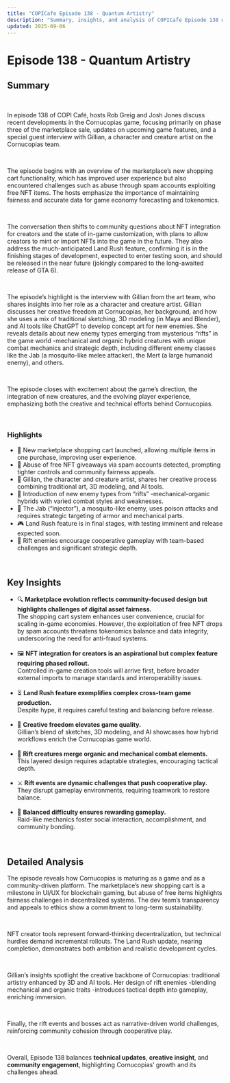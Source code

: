 ```yaml
---
title: "COPICafe Episode 138 - Quantum Artistry"
description: "Summary, insights, and analysis of COPICafe Episode 138 with Gillian from the Art Department."
updated: 2025-09-06
---
```


# Episode 138 - <span className="text-orange-500">Quantum Artistry</span>  

## Summary  

</br>

In episode 138 of COPI Café, hosts Rob Greig and Josh Jones discuss recent developments in the Cornucopias game, focusing primarily on phase three of the marketplace sale, updates on upcoming game features, and a special guest interview with Gillian, a character and creature artist on the Cornucopias team.  

</br>

The episode begins with an overview of the marketplace’s new shopping cart functionality, which has improved user experience but also encountered challenges such as abuse through spam accounts exploiting free NFT items. The hosts emphasize the importance of maintaining fairness and accurate data for game economy forecasting and tokenomics.  

</br>

The conversation then shifts to community questions about NFT integration for creators and the state of in-game customization, with plans to allow creators to mint or import NFTs into the game in the future. They also address the much-anticipated Land Rush feature, confirming it is in the finishing stages of development, expected to enter testing soon, and should be released in the near future (jokingly compared to the long-awaited release of GTA 6).  

</br>

The episode’s highlight is the interview with Gillian from the art team, who shares insights into her role as a character and creature artist. Gillian discusses her creative freedom at Cornucopias, her background, and how she uses a mix of traditional sketching, 3D modeling (in Maya and Blender), and AI tools like ChatGPT to develop concept art for new enemies. She reveals details about new enemy types emerging from mysterious “rifts” in the game world -mechanical and organic hybrid creatures with unique combat mechanics and strategic depth, including different enemy classes like the Jab (a mosquito-like melee attacker), the Mert (a large humanoid enemy), and others.  

</br>

The episode closes with excitement about the game’s direction, the integration of new creatures, and the evolving player experience, emphasizing both the creative and technical efforts behind Cornucopias.  

</br>

### Highlights  

<ul className="styled-list">
  <li>🛒 New marketplace shopping cart launched, allowing multiple items in one purchase, improving user experience.</li>
  <li>🚫 Abuse of free NFT giveaways via spam accounts detected, prompting tighter controls and community fairness appeals.</li>
  <li>🎨 Gillian, the character and creature artist, shares her creative process combining traditional art, 3D modeling, and AI tools.</li>
  <li>👾 Introduction of new enemy types from “rifts” -mechanical-organic hybrids with varied combat styles and weaknesses.</li>
  <li>🐝 The Jab (“injector”), a mosquito-like enemy, uses poison attacks and requires strategic targeting of armor and mechanical parts.</li>
  <li>🎮 Land Rush feature is in final stages, with testing imminent and release expected soon.</li>
  <li>🤝 Rift enemies encourage cooperative gameplay with team-based challenges and significant strategic depth.</li>
</ul>  

</br>

## Key Insights  

<ul className="styled-list">
  <li>🔍 <strong>Marketplace evolution reflects community-focused design but highlights challenges of digital asset fairness.</strong><br/>  
  The shopping cart system enhances user convenience, crucial for scaling in-game economies. However, the exploitation of free NFT drops by spam accounts threatens tokenomics balance and data integrity, underscoring the need for anti-fraud systems.</li>

</br>

  <li>🖼️ <strong>NFT integration for creators is an aspirational but complex feature requiring phased rollout.</strong><br/>  
  Controlled in-game creation tools will arrive first, before broader external imports to manage standards and interoperability issues.</li>

</br>

  <li>⏳ <strong>Land Rush feature exemplifies complex cross-team game production.</strong><br/>  
  Despite hype, it requires careful testing and balancing before release.</li>

</br>

  <li>🎨 <strong>Creative freedom elevates game quality.</strong><br/>  
  Gillian’s blend of sketches, 3D modeling, and AI showcases how hybrid workflows enrich the Cornucopias game world.</li>

</br>

  <li>👹 <strong>Rift creatures merge organic and mechanical combat elements.</strong><br/>  
  This layered design requires adaptable strategies, encouraging tactical depth.</li>

</br>

  <li>⚔️ <strong>Rift events are dynamic challenges that push cooperative play.</strong><br/>  
  They disrupt gameplay environments, requiring teamwork to restore balance.</li>

</br>

  <li>🧩 <strong>Balanced difficulty ensures rewarding gameplay.</strong><br/>  
  Raid-like mechanics foster social interaction, accomplishment, and community bonding.</li>
</ul> 

</br>

## Detailed Analysis  

The episode reveals how Cornucopias is maturing as a game and as a community-driven platform. The marketplace’s new shopping cart is a milestone in UI/UX for blockchain gaming, but abuse of free items highlights fairness challenges in decentralized systems. The dev team’s transparency and appeals to ethics show a commitment to long-term sustainability.  

</br>

NFT creator tools represent forward-thinking decentralization, but technical hurdles demand incremental rollouts. The Land Rush update, nearing completion, demonstrates both ambition and realistic development cycles.  

</br>

Gillian’s insights spotlight the creative backbone of Cornucopias: traditional artistry enhanced by 3D and AI tools. Her design of rift enemies -blending mechanical and organic traits -introduces tactical depth into gameplay, enriching immersion.  

</br>

Finally, the rift events and bosses act as narrative-driven world challenges, reinforcing community cohesion through cooperative play.  

</br>

Overall, Episode 138 balances **technical updates**, **creative insight**, and **community engagement**, highlighting Cornucopias’ growth and its challenges ahead.  
